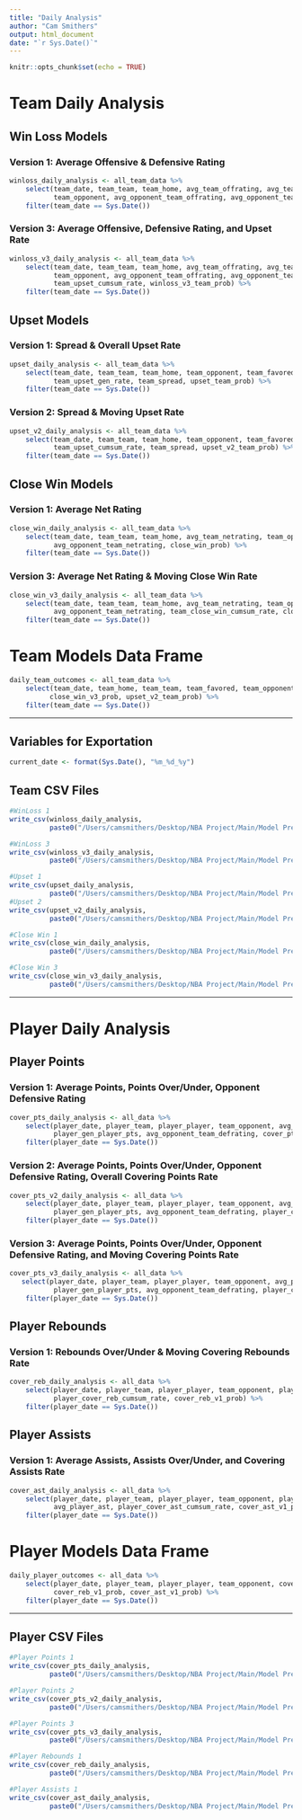 ```yaml
---
title: "Daily Analysis"
author: "Cam Smithers"
output: html_document
date: "`r Sys.Date()`"
---
```


```r
knitr::opts_chunk$set(echo = TRUE)
```

# Team Daily Analysis

## Win Loss Models

### Version 1: Average Offensive & Defensive Rating

```r
winloss_daily_analysis <- all_team_data %>%
    select(team_date, team_team, team_home, avg_team_offrating, avg_team_defrating, 
           team_opponent, avg_opponent_team_offrating, avg_opponent_team_defrating, winloss_team_prob) %>%
    filter(team_date == Sys.Date())
```

### Version 3: Average Offensive, Defensive Rating, and Upset Rate

```r
winloss_v3_daily_analysis <- all_team_data %>%
    select(team_date, team_team, team_home, avg_team_offrating, avg_team_defrating, 
           team_opponent, avg_opponent_team_offrating, avg_opponent_team_defrating,
           team_upset_cumsum_rate, winloss_v3_team_prob) %>%
    filter(team_date == Sys.Date())
```


## Upset Models

### Version 1: Spread & Overall Upset Rate

```r
upset_daily_analysis <- all_team_data %>%
    select(team_date, team_team, team_home, team_opponent, team_favored, 
           team_upset_gen_rate, team_spread, upset_team_prob) %>%
    filter(team_date == Sys.Date())
```

### Version  2: Spread & Moving Upset Rate

```r
upset_v2_daily_analysis <- all_team_data %>%
    select(team_date, team_team, team_home, team_opponent, team_favored, 
           team_upset_cumsum_rate, team_spread, upset_v2_team_prob) %>%
    filter(team_date == Sys.Date())
```


## Close Win Models

### Version 1: Average Net Rating

```r
close_win_daily_analysis <- all_team_data %>%
    select(team_date, team_team, team_home, avg_team_netrating, team_opponent, 
           avg_opponent_team_netrating, close_win_prob) %>%
    filter(team_date == Sys.Date())
```

### Version 3: Average Net Rating & Moving Close Win Rate

```r
close_win_v3_daily_analysis <- all_team_data %>%
    select(team_date, team_team, team_home, avg_team_netrating, team_opponent, 
           avg_opponent_team_netrating, team_close_win_cumsum_rate, close_win_v3_prob) %>%
    filter(team_date == Sys.Date())
```

# Team Models Data Frame

```r
daily_team_outcomes <- all_team_data %>%
    select(team_date, team_home, team_team, team_favored, team_opponent, winloss_team_prob, 
          close_win_v3_prob, upset_v2_team_prob) %>%
    filter(team_date == Sys.Date())
```



------------------------------------------------------------------------

## Variables for Exportation

```r
current_date <- format(Sys.Date(), "%m_%d_%y")
```


## Team CSV Files

```r
#WinLoss 1
write_csv(winloss_daily_analysis, 
          paste0("/Users/camsmithers/Desktop/NBA Project/Main/Model Predictions/WinLoss1/winloss1_", current_date, ".csv"))

#WinLoss 3
write_csv(winloss_v3_daily_analysis, 
          paste0("/Users/camsmithers/Desktop/NBA Project/Main/Model Predictions/WinLoss3/winloss3_", current_date, ".csv"))

#Upset 1
write_csv(upset_daily_analysis, 
          paste0("/Users/camsmithers/Desktop/NBA Project/Main/Model Predictions/Upset1/upset1_", current_date, ".csv"))
#Upset 2
write_csv(upset_v2_daily_analysis, 
          paste0("/Users/camsmithers/Desktop/NBA Project/Main/Model Predictions/Upset2/upset2_", current_date, ".csv"))

#Close Win 1
write_csv(close_win_daily_analysis, 
          paste0("/Users/camsmithers/Desktop/NBA Project/Main/Model Predictions/CloseWin1/closewin1_", current_date, ".csv"))

#Close Win 3
write_csv(close_win_v3_daily_analysis, 
          paste0("/Users/camsmithers/Desktop/NBA Project/Main/Model Predictions/CloseWin3/closewin3_", current_date, ".csv"))

```

------------------------------------------------------------------------

# Player Daily Analysis

## Player Points

### Version 1: Average Points, Points Over/Under, Opponent Defensive Rating

```r
cover_pts_daily_analysis <- all_data %>%
    select(player_date, player_team, player_player, team_opponent, avg_player_pts,
           player_gen_player_pts, avg_opponent_team_defrating, cover_pts_prob) %>%
    filter(player_date == Sys.Date())
```

### Version 2: Average Points, Points Over/Under, Opponent Defensive Rating, Overall Covering Points Rate

```r
cover_pts_v2_daily_analysis <- all_data %>%
    select(player_date, player_team, player_player, team_opponent, avg_player_pts,
           player_gen_player_pts, avg_opponent_team_defrating, player_cover_pts_gen_rate, cover_pts_v2_prob) %>%
    filter(player_date == Sys.Date())
```

### Version 3: Average Points, Points Over/Under, Opponent Defensive Rating, and Moving Covering Points Rate

```r
cover_pts_v3_daily_analysis <- all_data %>%
   select(player_date, player_team, player_player, team_opponent, avg_player_pts,
           player_gen_player_pts, avg_opponent_team_defrating, player_cover_pts_cumsum_rate, cover_pts_v3_prob) %>%
    filter(player_date == Sys.Date())
```

## Player Rebounds

### Version 1: Rebounds Over/Under & Moving Covering Rebounds Rate

```r
cover_reb_daily_analysis <- all_data %>%
    select(player_date, player_team, player_player, team_opponent, player_gen_player_reb,
           player_cover_reb_cumsum_rate, cover_reb_v1_prob) %>%
    filter(player_date == Sys.Date())
```


## Player Assists

### Version 1: Average Assists, Assists Over/Under, and Covering Assists Rate

```r
cover_ast_daily_analysis <- all_data %>%
    select(player_date, player_team, player_player, team_opponent, player_gen_player_ast,
           avg_player_ast, player_cover_ast_cumsum_rate, cover_ast_v1_prob) %>%
    filter(player_date == Sys.Date())
```

# Player Models Data Frame

```r
daily_player_outcomes <- all_data %>%
    select(player_date, player_team, player_player, team_opponent, cover_pts_v3_prob, 
           cover_reb_v1_prob, cover_ast_v1_prob) %>%
    filter(player_date == Sys.Date())
```


------------------------------------------------------------------------

## Player CSV Files

```r
#Player Points 1
write_csv(cover_pts_daily_analysis, 
          paste0("/Users/camsmithers/Desktop/NBA Project/Main/Model Predictions/PlayerPts1/playerpts1_", current_date, ".csv"))

#Player Points 2
write_csv(cover_pts_v2_daily_analysis, 
          paste0("/Users/camsmithers/Desktop/NBA Project/Main/Model Predictions/PlayerPts2/playerpts2_", current_date, ".csv"))

#Player Points 3
write_csv(cover_pts_v3_daily_analysis, 
          paste0("/Users/camsmithers/Desktop/NBA Project/Main/Model Predictions/PlayerPts3/playerpts3_", current_date, ".csv"))

#Player Rebounds 1
write_csv(cover_reb_daily_analysis,
          paste0("/Users/camsmithers/Desktop/NBA Project/Main/Model Predictions/PlayerReb1/playerreb1_", current_date, ".csv"))

#Player Assists 1
write_csv(cover_ast_daily_analysis,
          paste0("/Users/camsmithers/Desktop/NBA Project/Main/Model Predictions/PlayerAst1/playerast1_", current_date, ".csv"))
```
